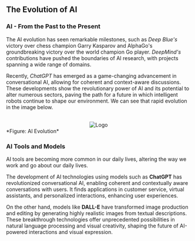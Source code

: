 
## The Evolution of AI

### AI - From the Past to the Present

The AI evolution has seen remarkable milestones, such as _Deep Blue's_ victory over chess champion Garry Kasparov and AlphaGo's groundbreaking victory over the world champion Go player. _DeepMind's_ contributions have pushed the boundaries of AI research, with projects spanning a wide range of domains.

Recently, _ChatGPT_ has emerged as a game-changing advancement in conversational AI, allowing for coherent and context-aware discussions. These developments show the revolutionary power of AI and its potential to alter numerous sectors, paving the path for a future in which intelligent robots continue to shape our environment.
We can see that rapid evolution in the image below.

<br/>
<center>

<Image src="/ai-evolution.svg" alt="Logo" width={500} height={500} />

</center>
*Figure: AI Evolution*

### AI Tools and Models

AI tools are becoming more common in our daily lives, altering the way we work and go about our daily lives.

The development of AI technologies using models such as **ChatGPT** has revolutionized conversational AI, enabling coherent and contextually aware conversations with users. It finds applications in customer service, virtual assistants, and personalized interactions, enhancing user experiences.

On the other hand, models like **DALL-E** have transformed image production and editing by generating highly realistic images from textual descriptions. These breakthrough technologies offer unprecedented possibilities in natural language processing and visual creativity, shaping the future of AI-powered interactions and visual expression.
